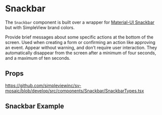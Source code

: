 
<Meta title='Components/Snackbar/Readme' />

# Snackbar

The `Snackbar` component is built over a wrapper for [Material-UI Snackbar](https://mui.com/components/snackbars/) but with SimpleView brand colors.

Provide brief messages about some specific actions at the bottom of the screen. Used when creating a form or confirming an action like approving an event. 
Appear without warning, and don’t require user interaction. They automatically disappear from the screen after a minimum of four seconds, and a maximum 
of ten seconds.

## Props

https://github.com/simpleviewinc/sv-mosaic/blob/develop/src/components/Snackbar/SnackbarTypes.tsx

## Snackbar Example

<Preview withSource='none'>
  <stories.Example />
</Preview>
